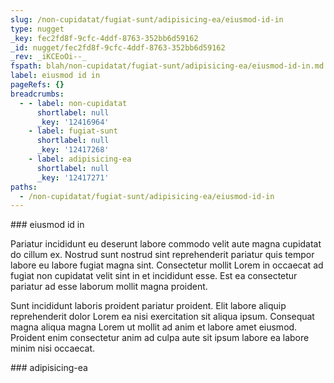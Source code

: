 ```yaml
---
slug: /non-cupidatat/fugiat-sunt/adipisicing-ea/eiusmod-id-in
type: nugget
_key: fec2fd8f-9cfc-4ddf-8763-352bb6d59162
_id: nugget/fec2fd8f-9cfc-4ddf-8763-352bb6d59162
_rev: _iKCEoOi--_
fspath: blah/non-cupidatat/fugiat-sunt/adipisicing-ea/eiusmod-id-in.md
label: eiusmod id in
pageRefs: {}
breadcrumbs:
  - - label: non-cupidatat
      shortlabel: null
      _key: '12416964'
    - label: fugiat-sunt
      shortlabel: null
      _key: '12417268'
    - label: adipisicing-ea
      shortlabel: null
      _key: '12417271'
paths:
  - /non-cupidatat/fugiat-sunt/adipisicing-ea/eiusmod-id-in
---
```


<NuggetArea>
<Nugget slug="/non-cupidatat/fugiat-sunt/adipisicing-ea/eiusmod-id-in" type="nugget" _key="fec2fd8f-9cfc-4ddf-8763-352bb6d59162" _id="nugget/fec2fd8f-9cfc-4ddf-8763-352bb6d59162" _rev="_iKCEoOi--_" fspath="blah/non-cupidatat/fugiat-sunt/adipisicing-ea/eiusmod-id-in.md" label="eiusmod id in" paths="/non-cupidatat/fugiat-sunt/adipisicing-ea/eiusmod-id-in">
<NuggetBody>
### eiusmod id in

Pariatur incididunt eu deserunt labore commodo velit aute magna cupidatat do cillum ex. Nostrud sunt nostrud sint reprehenderit pariatur quis tempor labore eu labore fugiat magna sint. Consectetur mollit Lorem in occaecat ad fugiat non cupidatat velit sint in et incididunt esse. Est ea consectetur pariatur ad esse laborum mollit magna proident.

Sunt incididunt laboris proident pariatur proident. Elit labore aliquip reprehenderit dolor Lorem ea nisi exercitation sit aliqua ipsum. Consequat magna aliqua magna Lorem ut mollit ad anim et labore amet eiusmod. Proident enim consectetur anim ad culpa aute sit ipsum labore ea labore minim nisi occaecat.

</NuggetBody>
<Breadcrumbs>
<Crumbs>
<Crumb _key="12416964" label="non-cupidatat" /><Crumb _key="12417268" label="fugiat-sunt" /><Crumb _key="12417271" label="adipisicing-ea" />
</Crumbs>
</Breadcrumbs>
</Nugget>

<NuggetsInbound>
</NuggetsInbound>
<NuggetsOutbound>
</NuggetsOutbound>
</NuggetArea>
<PassagesInbound>
<Passage direction="inbound" type="passage" _key="12417271" _id="passage/12417271" _rev="_iKCEoOe--_" label="adipisicing-ea" passage="adipisicing-ea" fspath="blah/non-cupidatat/fugiat-sunt/adipisicing-ea" paths="/non-cupidatat/fugiat-sunt/adipisicing-ea" slug="/non-cupidatat/fugiat-sunt/adipisicing-ea">
<NuggetBody>
### adipisicing-ea

</NuggetBody>
<Breadcrumbs>
<Crumbs>
<Crumb _key="12416964" label="non-cupidatat" /><Crumb _key="12417268" label="fugiat-sunt" />
</Crumbs>
</Breadcrumbs>
</Passage>

</PassagesInbound>
<PassagesOutbound>
</PassagesOutbound>